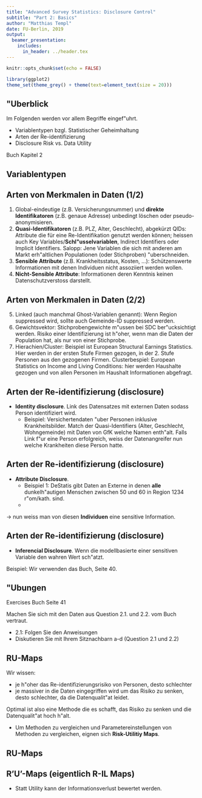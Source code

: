 ```yaml
---
title: "Advanced Survey Statistics: Disclosure Control"
subtitle: "Part 2: Basics"
author: "Matthias Templ"
date: FU-Berlin, 2019
output:
  beamer_presentation:
    includes:
      in_header: ../header.tex
---
```


```r
knitr::opts_chunk$set(echo = FALSE)
```

```r
library(ggplot2)
theme_set(theme_grey() + theme(text=element_text(size = 20)))
```


## \"Uberblick

Im Folgenden werden vor allem Begriffe eingef\"uhrt.

- Variablentypen bzgl. Statistischer Geheimhaltung
- Arten der Re-identifizierung
- Disclosure Risk vs. Data Utility

Buch Kapitel 2

## Variablentypen

\includegraphics[width = 0.9\textwidth]{types}

## Arten von Merkmalen in Daten (1/2)

1. Global-eindeutige (z.B. Versicherungsnummer) und **direkte Identifikatoren** (z.B. genaue Adresse) unbedingt löschen oder pseudo-anonymisieren.
2. **Quasi-Identifikatoren** (z.B. PLZ, Alter, Geschlecht), abgekürzt QIDs:
Attribute die für eine Re-Identifikation genutzt werden können; heissen
auch Key Variables/**Schl\"usselvariablen**, Indirect Identifiers oder Implicit Identifiers. Salopp: Jene Variablen die sich mit anderen am Markt erh\"altlichen Populationen (oder Stichproben) \"uberschneiden.
3. **Sensible Attribute** (z.B. Krankheitsstatus, Kosten, ...): Schützenswerte
Informationen mit denen Individuen nicht assoziiert werden wollen.
4. **Nicht-Sensible Attribute**: Informationen deren Kenntnis keinen
Datenschutzverstoss darstellt.

## Arten von Merkmalen in Daten (2/2)

5. Linked (auch manchmal Ghost-Variablen genannt): Wenn Region suppressed wird, sollte auch Gemeinde-ID suppressed werden. 
6. Gewichtsvektor: Stichprobengewichte m\"ussen bei SDC ber\"ucksichtigt werden. Risiko einer Identifizierung ist h\"oher, wenn man die Daten der Population hat, als nur von einer Stichprobe.
7. Hierachien/Cluster: Beispiel ist European Structural Earnings Statistics. Hier werden in der ersten Stufe Firmen gezogen, in der 2. Stufe Personen aus den gezogenen Firmen. Clusterbespiel: European Statistics on Income and Living Conditions: hier werden Haushalte gezogen und von allen Personen im Haushalt Informationen abgefragt.

## Arten der Re-identifizierung (disclosure)

- **Identity disclosure**. Link des Datensatzes mit externen Daten sodass Person identifiziert wird. 
    * Beispiel: Versichertendaten \"uber Personen inklusive Krankheitsbilder. Match der Quasi-Identifiers (Alter, Geschlecht, Wohngemeinde) mit Daten von GfK welche Namen enth\"alt. Falls Link f\"ur eine Person erfolgreich, weiss der Datenangreifer nun welche Krankheiten diese Person hatte.
    
## Arten der Re-identifizierung (disclosure)

- **Attribute Disclosure**. 
    * Beispiel 1: DeStatis gibt Daten an Externe in denen **alle** dunkelh\"autigen Menschen zwischen 50 und 60 in Region 1234 r\"om/kath. sind. 
    * \begin{tabular}{|l|ccc|c|}
\toprule
 & \multicolumn{3}{c|}{key variables} & sensitive variable \\
 \cmidrule(r){1-1} \cmidrule(r){2-4} \cmidrule(r){5-5}
obs & race & age & region & religion \\
\midrule
1 & black & 50--60 & 1234 & roman/catholic \\
2 & black & 50--60 & 1234 & roman/catholic \\
3 & black & 50--60 & 1234 & roman/catholic \\
4 & black & 50--60 & 1234 & roman/catholic \\
\bottomrule
\end{tabular}

$\longrightarrow$ nun weiss man von diesen **Individuen** eine sensitive Information.

## Arten der Re-identifizierung (disclosure)

- **Inferencial Disclosure**. Wenn die modellbasierte einer sensitiven Variable den wahren Wert sch\"atzt. 

Beispiel: Wir verwenden das Buch, Seite 40.


## \"Ubungen

Exercises Buch Seite 41

Machen Sie sich mit den Daten aus Question 2.1. und 2.2. vom Buch vertraut.

- 2.1: Folgen Sie den Anweisungen
- Diskutieren Sie mit Ihrem Sitznachbarn a-d (Question 2.1 und 2.2)


## RU-Maps

Wir wissen: 

- je h\"oher das Re-identifizierungsrisiko von Personen, desto schlechter
- je massiver in die Daten eingegriffen wird um das Risiko zu senken, desto schlechter, da die Datenqualit\"at leidet.

Optimal ist also eine Methode die es schafft, das Risiko zu senken und die Datenqualit\"at hoch h\"alt.

- Um Methoden zu vergleichen und Parametereinstellungen von Methoden zu vergleichen, eignen sich **Risk-Utilitiy Maps**.

## RU-Maps

\includegraphics[width = 0.9\textwidth]{ru-map-ut.png}

## R'U'-Maps (eigentlich R-IL Maps)

- Statt Utility kann der Informationsverlust bewertet werden.

\begin{center}
\includegraphics[width = 0.7\textwidth]{/Users/teml/workspace/sdc-springer/book/figure/rumap-1-save.pdf}
\end{center}

